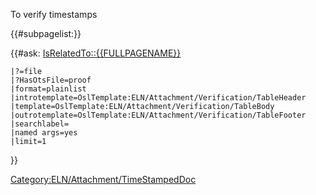 <noinclude> To verify timestamps

{{#subpagelist:}}

</noinclude>
<includeonly>
<div id="pdf-converter"></div>

{{#ask:
[[Category:ELN/Attachment/TimeStampedDoc]] 
[[IsRelatedTo::{{FULLPAGENAME}}]] 
 |?=file 
 |?HasOtsFile=proof
 |format=plainlist
 |introtemplate=OslTemplate:ELN/Attachment/Verification/TableHeader
 |template=OslTemplate:ELN/Attachment/Verification/TableBody
 |outrotemplate=OslTemplate:ELN/Attachment/Verification/TableFooter
 |searchlabel=
 |named args=yes
 |limit=1
}}</includeonly>